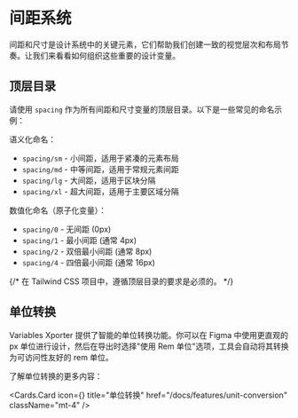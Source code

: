 
# 间距系统

间距和尺寸是设计系统中的关键元素，它们帮助我们创建一致的视觉层次和布局节奏。让我们来看看如何组织这些重要的设计变量。

## 顶层目录
请使用 `spacing` 作为所有间距和尺寸变量的顶层目录。以下是一些常见的命名示例：

语义化命名：
- `spacing/sm` - 小间距，适用于紧凑的元素布局
- `spacing/md` - 中等间距，适用于常规元素间距
- `spacing/lg` - 大间距，适用于区块分隔
- `spacing/xl` - 超大间距，适用于主要区域分隔

数值化命名（原子化变量）：
- `spacing/0` - 无间距 (0px)
- `spacing/1` - 最小间距 (通常 4px)
- `spacing/2` - 双倍最小间距 (通常 8px)
- `spacing/4` - 四倍最小间距 (通常 16px)

{/* <Callout type="error" emoji="🚨">
在 Tailwind CSS 项目中，遵循顶层目录的要求是必须的。
</Callout> */}

## 单位转换

Variables Xporter 提供了智能的单位转换功能。你可以在 Figma 中使用更直观的 px 单位进行设计，然后在导出时选择"使用 Rem 单位"选项，工具会自动将其转换为可访问性友好的 rem 单位。


了解单位转换的更多内容：

  <Cards.Card
    icon={<RefreshCw  />}
    title="单位转换"
    href="/docs/features/unit-conversion"
    className="mt-4"
  />



